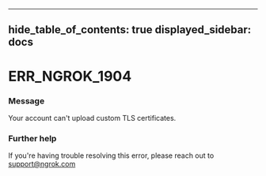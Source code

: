 

---
hide_table_of_contents: true
displayed_sidebar: docs
---


# ERR_NGROK_1904

### Message
Your account can't upload custom TLS certificates.

<ErrorDetails />



### Further help
If you're having trouble resolving this error, please reach out to [support@ngrok.com](mailto:support@ngrok.com?subject=Help%20with%20ERR_NGROK_1904)

